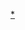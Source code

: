 {{Sidebar with collapsible lists
|name = 國家象徵
|title = [[國家象徵]]
|width = 160px
|liststyle = text-align: left;

|list1title = 事物
|list1 = <nowiki></nowiki>
* [[国号|國號]]
* [[国旗|國旗]]
* [[国徽|國徽]]
* [[国歌|國歌]]
** [[国旗歌|國旗歌]]
* [[国庆日|國慶日]]
* [[国家格言列表|國家格言]]
* [[國家代表色]]
* [[國籍標誌]]
* [[國家地區代碼|國家代碼]]
* [[國家航空公司]]
* [[國技]]
* [[國樂]]
* [[璽|國璽]]
* {{link-ja|國石|国石}}
* [[國家代表食物|國菜]]

|list2title = 人物或拟人形象
|list2 = <nowiki></nowiki>
* [[國家元首]]
* [[国父]]
* [[国家化身]]

|list3title = 非人生物
|list3 = <nowiki></nowiki>
* [[國獸]]
** [[國鳥]]
* [[国花|國花]]
* [[國樹]]
}}<noinclude>

[[Category:國家象徵|*]]
[[Category:国家象征导航模板| ]]
</noinclude>
